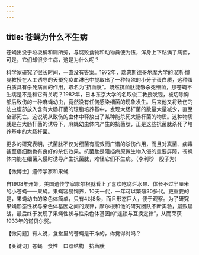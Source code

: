 ```yaml
---
---
---
```

title: 苍蝇为什么不生病
---




苍蝇出没于垃圾桶和厕所旁，与腐败食物和动物粪便为伍，浑身上下粘满了病菌，可是，它们却很少生病，这是为什么呢？

科学家研究了很长时间，一直没有答案。1972年，瑞典斯德哥尔摩大学的汉斯·博曼教授在人工诱导的天蚕免疫血淋巴中提取出了一种特殊的小分子蛋白质，这种蛋白质具有杀死病菌的作用，取名为“抗菌肽”。既然抗菌肽能够杀死细菌，那苍蝇不生病是不是和它有关呢？1982年，日本东京大学的名取俊二教授发现，被切除胸部后致伤的一种麻蝇幼虫，竟然没有任何感染细菌的现象发生。后来他又将致伤的幼虫腹部放入含有大肠杆菌的琼脂培养基中，发现大肠杆菌的数量大量减少，直至全部死亡。这说明从致伤的虫体中释放出了某种能杀死大肠杆菌的物质。这种物质就是在大肠杆菌的诱导下，麻蝇幼虫体内产生的抗菌肽，正是这些抗菌肽杀死了培养基中的大肠杆菌。



更多的研究表明，抗菌肽不仅对细菌有高效而广谱的杀伤作用，而且对真菌、病毒甚至癌细胞也有良好的杀伤效果。抗菌肽是阻挡病原微生物入侵的重要屏障，苍蝇体内能在细菌入侵时诱导产生抗菌肽，难怪它们不生病。（李利珍　殷子为）





【微博士】遗传学家和果蝇

自1908年开始，美国遗传学家摩尔根就看上了喜欢吃腐烂水果、体长不过半厘米的小苍蝇——果蝇。果蝇容易饲养，10天一代，一年可以繁殖30多代。更重要的是，果蝇幼虫的染色体简单，只有4对8条，而且形态巨大，便于观察。为了研究果蝇形态性状与染色体基因之间的规律，摩尔根和他的研究团队不断实验，屡败屡战，最后终于发现了果蝇性状与性染色体基因的“连锁与互换定律”，从而荣获1933年的诺贝尔奖。

【微问题】有人说，食堂里的苍蝇是干净的，你觉得对吗？

【关键词】苍蝇　食性　口器结构　抗菌肽